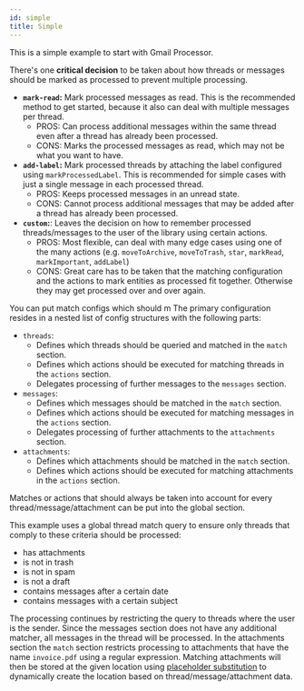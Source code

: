```yaml
---
id: simple
title: Simple
---
```

<!--
  NOTE: Do not edit this auto-generated file!
  Template: src/examples/_templates/docs.tmpl
  Source: src/examples/basics/simple.ts
-->


This is a simple example to start with Gmail Processor.

There's one **critical decision** to be taken about how threads or messages should be marked as processed to prevent multiple processing.
* **`mark-read`:** Mark processed messages as read. This is the recommended method to get started, because it also can deal with multiple messages per thread.
  - PROS: Can process additional messages within the same thread even after a thread has already been processed.
  - CONS: Marks the processed messages as read, which may not be what you want to have.
* **`add-label`:** Mark processed threads by attaching the label configured using `markProcessedLabel`. This is recommended for simple cases with just a single message in each processed thread.
  - PROS: Keeps processed messages in an unread state.
  - CONS: Cannot process additional messages that may be added after a thread has already been processed.
* **`custom`:**: Leaves the decision on how to remember processed threads/messages to the user of the library using certain actions.
  - PROS: Most flexible, can deal with many edge cases using one of the many actions (e.g. `moveToArchive`, `moveToTrash`, `star`, `markRead`, `markImportant`, `addLabel`)
  - CONS: Great care has to be taken that the matching configuration and the actions to mark entities as processed fit together. Otherwise they may get processed over and over again.

You can put match configs which should m
The primary configuration resides in a nested list of config structures with the following parts:
* `threads`:
  * Defines which threads should be queried and matched in the `match` section.
  * Defines which actions should be executed for matching threads in the `actions` section.
  * Delegates processing of further messages to the `messages` section.
* `messages`:
  * Defines which messages should be matched in the `match` section.
  * Defines which actions should be executed for matching messages in the `actions` section.
  * Delegates processing of further attachments to the `attachments` section.
* `attachments`:
  * Defines which attachments should be matched in the `match` section.
  * Defines which actions should be executed for matching attachments in the `actions` section.

Matches or actions that should always be taken into account for every thread/message/attachment can be put into the global section.

This example uses a global thread match query to ensure only threads that comply to these criteria should be processed:
* has attachments
* is not in trash
* is not in spam
* is not a draft
* contains messages after a certain date
* contains messages with a certain subject

The processing continues by restricting the query to threads where the user is the sender.
Since the messages section does not have any additional matcher, all messages in the thread will be processed.
In the attachments section the `match` section restricts processing to attachments that have the name `invoice.pdf` using a regular expression.
Matching attachments will then be stored at the given location using [placeholder substitution](https://ahochsteger.github.io/gmail-processor/docs/reference/placeholder) to dynamically create the location based on thread/message/attachment data.

<RenderExample path="src/examples/basics/simple.ts" example={simpleExample} />
